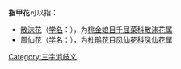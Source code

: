 '''指甲花'''可以指：
* [[散沫花|散沫花]]（[[学名|学名]]：{{lang|la|''Lawsonia inermis''}}），为[[桃金娘目|桃金娘目]][[千屈菜科|千屈菜科]][[散沫花属|散沫花属]]
* [[鳳仙花|鳳仙花]]（[[学名|学名]]：{{lang|la|''Impatiens balsamina''}}），为[[杜鹃花目|杜鹃花目]][[凤仙花科|凤仙花科]][[凤仙花属|凤仙花属]]
{{disambig}}

[[Category:三字消歧义|Category:三字消歧义]]